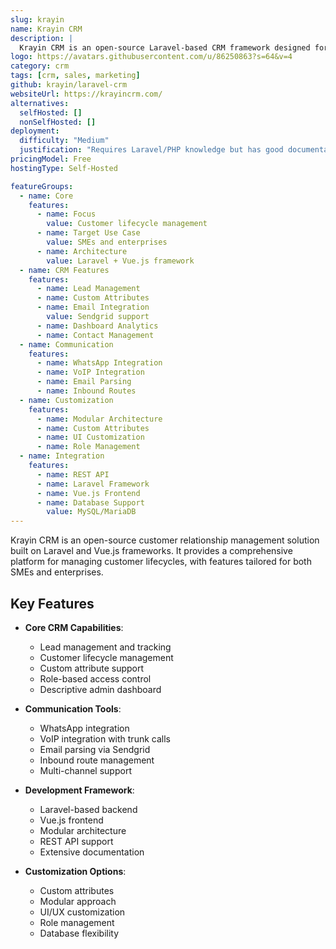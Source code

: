 ```yaml
---
slug: krayin
name: Krayin CRM
description: |
  Krayin CRM is an open-source Laravel-based CRM framework designed for SMEs and enterprises, offering complete customer lifecycle management with features like lead generation, custom attributes, and email integration.
logo: https://avatars.githubusercontent.com/u/86250863?s=64&v=4
category: crm
tags: [crm, sales, marketing]
github: krayin/laravel-crm
websiteUrl: https://krayincrm.com/
alternatives:
  selfHosted: []
  nonSelfHosted: []
deployment:
  difficulty: "Medium"
  justification: "Requires Laravel/PHP knowledge but has good documentation and installation guides."
pricingModel: Free
hostingType: Self-Hosted

featureGroups:
  - name: Core
    features:
      - name: Focus
        value: Customer lifecycle management
      - name: Target Use Case
        value: SMEs and enterprises
      - name: Architecture
        value: Laravel + Vue.js framework
  - name: CRM Features
    features:
      - name: Lead Management
      - name: Custom Attributes
      - name: Email Integration
        value: Sendgrid support
      - name: Dashboard Analytics
      - name: Contact Management
  - name: Communication
    features:
      - name: WhatsApp Integration
      - name: VoIP Integration
      - name: Email Parsing
      - name: Inbound Routes
  - name: Customization
    features:
      - name: Modular Architecture
      - name: Custom Attributes
      - name: UI Customization
      - name: Role Management
  - name: Integration
    features:
      - name: REST API
      - name: Laravel Framework
      - name: Vue.js Frontend
      - name: Database Support
        value: MySQL/MariaDB
---
```


Krayin CRM is an open-source customer relationship management solution built on Laravel and Vue.js frameworks. It provides a comprehensive platform for managing customer lifecycles, with features tailored for both SMEs and enterprises.

## Key Features

- **Core CRM Capabilities**:

  - Lead management and tracking
  - Customer lifecycle management
  - Custom attribute support
  - Role-based access control
  - Descriptive admin dashboard

- **Communication Tools**:

  - WhatsApp integration
  - VoIP integration with trunk calls
  - Email parsing via Sendgrid
  - Inbound route management
  - Multi-channel support

- **Development Framework**:

  - Laravel-based backend
  - Vue.js frontend
  - Modular architecture
  - REST API support
  - Extensive documentation

- **Customization Options**:
  - Custom attributes
  - Modular approach
  - UI/UX customization
  - Role management
  - Database flexibility
